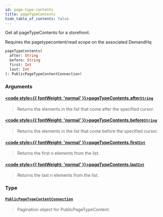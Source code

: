 ```yaml
---
id: page-type-contents
title: pageTypeContents
hide_table_of_contents: false
---
```








Get all pageTypeContents for a storefront.
            
Requires the pagetypecontent/read scope on the associated DemandHq

```graphql
pageTypeContents(
  after: String
  before: String
  first: Int
  last: Int
): PublicPageTypeContentConnection!
```


### Arguments

#### [<code style={{ fontWeight: 'normal' }}>pageTypeContents.<b>after</b></code>](#)<Bullet />[`String`](/demand/api/graphql-storefront/reference/scalars/string) <Badge class="secondary" text="scalar"/>
> Returns the elements in the list that come after the specified cursor.
> 

#### [<code style={{ fontWeight: 'normal' }}>pageTypeContents.<b>before</b></code>](#)<Bullet />[`String`](/demand/api/graphql-storefront/reference/scalars/string) <Badge class="secondary" text="scalar"/>
> Returns the elements in the list that come before the specified cursor.
> 

#### [<code style={{ fontWeight: 'normal' }}>pageTypeContents.<b>first</b></code>](#)<Bullet />[`Int`](/demand/api/graphql-storefront/reference/scalars/int) <Badge class="secondary" text="scalar"/>
> Returns the first n elements from the list.
> 

#### [<code style={{ fontWeight: 'normal' }}>pageTypeContents.<b>last</b></code>](#)<Bullet />[`Int`](/demand/api/graphql-storefront/reference/scalars/int) <Badge class="secondary" text="scalar"/>
> Returns the last n elements from the list.
> 

### Type

#### [`PublicPageTypeContentConnection`](/demand/api/graphql-storefront/reference/objects/public-page-type-content-connection) <Badge class="secondary" text="object"/>
> Pagination object for PublicPageTypeContent.
> 





